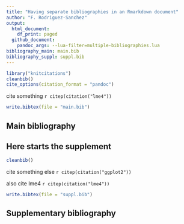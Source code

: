 ```yaml
---
title: "Having separate bibliographies in an Rmarkdown document"
author: "F. Rodriguez-Sanchez"
output:
  html_document:
    df_print: paged
  github_document:
    pandoc_args: --lua-filter=multiple-bibliographies.lua
bibliography_main: main.bib
bibliography_suppl: suppl.bib
---
```


```r
library("knitcitations")
cleanbib()   
cite_options(citation_format = "pandoc")
```


cite something `r citep(citation("lme4"))`


```r
write.bibtex(file = "main.bib")
```


## Main bibliography

::: {#refs_main}
:::


## Here starts the supplement

```r
cleanbib()
```

cite something else `r citep(citation("ggplot2"))`

also cite lme4 `r citep(citation("lme4"))`


```r
write.bibtex(file = "suppl.bib")
```


## Supplementary bibliography

::: {#refs_suppl}
:::